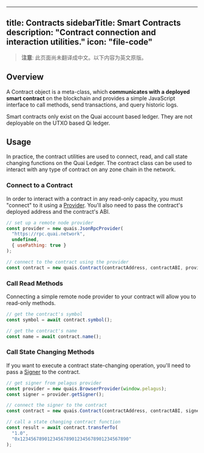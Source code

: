 <!-- AUTO-GENERATED-CONTENT:START (ENGLISH-COPY) -->
---
title: Contracts
sidebarTitle: Smart Contracts
description: "Contract connection and interaction utilities."
icon: "file-code"
---

> **注意**: 此页面尚未翻译成中文。以下内容为英文原版。

## Overview

A Contract object is a meta-class, which **communicates with a deployed smart contract** on the blockchain and provides a simple JavaScript interface to call methods, send transactions, and query historic logs.

Smart contracts only exist on the Quai account based ledger. They are not deployable on the UTXO based Qi ledger.

## Usage

In practice, the contract utilities are used to connect, read, and call state changing functions on the Quai Ledger. The contract class can be used to interact with any type of contract on any zone chain in the network.

### Connect to a Contract

In order to interact with a contract in any read-only capacity, you must "connect" to it using a [Provider](/cn/sdk/content/interfaces/Provider). You'll also need to pass the contract's deployed address and the contract's ABI.

```js
// set up a remote node provider
const provider = new quais.JsonRpcProvider(
  "https://rpc.quai.network",
  undefined,
  { usePathing: true }
);

// connect to the contract using the provider
const contract = new quais.Contract(contractAddress, contractABI, provider);
```

### Call Read Methods

Connecting a simple remote node provider to your contract will allow you to read-only methods.

```js
// get the contract's symbol
const symbol = await contract.symbol();

// get the contract's name
const name = await contract.name();
```

### Call State Changing Methods

If you want to execute a contract state-changing operation, you'll need to pass a [Signer](/cn/sdk/content/interfaces/Signer) to the contract.

```js
// get signer from pelagus provider
const provider = new quais.BrowserProvider(window.pelagus);
const signer = provider.getSigner();

// connect the signer to the contract
const contract = new quais.Contract(contractAddress, contractABI, signer);

// call a state changing contract function
const result = await contract.transferTo(
  "1.0",
  "0x1234567890123456789012345678901234567890"
);
```
